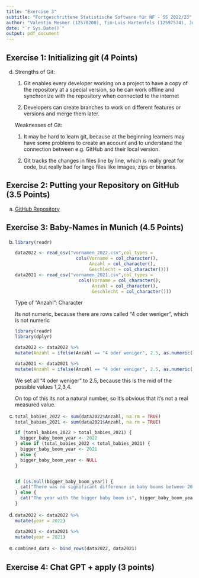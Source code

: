 ```yaml
---
title: "Exercise 3"
subtitle: "Fortgeschrittene Statistische Software für NF - SS 2022/23"
author: "Valentin Mesmer (12578200), Tim-Luis Hartenfels (12597574), Junis Al Attar (12574322)"
date: "`r Sys.Date()`"
output: pdf_document
---
```



## Exercise 1: Initializing git (4 Points)

d) Strengths of Git:

    1. Git enables every developer working on a project to have a copy of the repository at a special version, so he can work offline and synchronize with the repository when connected to the internet
    
    2. Developers can create branches to work on different features or versions and merge them later.
    

    Weaknesses of Git:

      1. It may be hard to learn git, because at the beginning learners may have some problems to create an account and to understand the connection between e.g. GitHub and their local version.
    
      2. Git tracks the changes in files line by line, which is really great for code, but really bad for large files like images, zips or binaries.
      
      
## Exercise 2: Putting your Repository on GitHub (3.5 Points)

a) [GitHub Repository](https://github.com/jualat/exeRcise-sheet-3)


## Exercise 3: Baby-Names in Munich (4.5 Points)

b)
    ```r
    library(readr)

    data2022 <- read_csv("vornamen_2022.csv",col_types = 
                           cols(Vorname = col_character(), 
                                Anzahl = col_character(), 
                                Geschlecht = col_character()))
    data2021 <- read_csv("vornamen_2021.csv",col_types = 
                            cols(Vorname = col_character(), 
                                 Anzahl = col_character(), 
                                 Geschlecht = col_character()))
    ```
    
    Type of "Anzahl": Character
    
    Its not numeric, because there are rows called "4 oder weniger", which is not numeric
    
    
    ```r
    library(readr)
    library(dplyr)
    
    data2022 <- data2022 %>% 
    mutate(Anzahl = ifelse(Anzahl == "4 oder weniger", 2.5, as.numeric(Anzahl)))

    data2021 <- data2021 %>% 
    mutate(Anzahl = ifelse(Anzahl == "4 oder weniger", 2.5, as.numeric(Anzahl)))

    ```  
    
    
    We set all "4 oder weniger" to 2.5, because this is the mid of the possible values 1,2,3,4. 
    
    On top of this its not a natural number, so it's obvious that it's not a real measured value.
    

c)

    ```r
    total_babies_2022 <- sum(data2022$Anzahl, na.rm = TRUE)
    total_babies_2021 <- sum(data2021$Anzahl, na.rm = TRUE)
    
    if (total_babies_2022 > total_babies_2021) {
      bigger_baby_boom_year <- 2022
    } else if (total_babies_2022 < total_babies_2021) {
      bigger_baby_boom_year <- 2021
    } else {
      bigger_baby_boom_year <- NULL
    }
    
    
    if (is.null(bigger_baby_boom_year)) {
      cat("There was no significant difference in baby booms between 2021 and 2022.")
    } else {
      cat("The year with the bigger baby boom is", bigger_baby_boom_year)
    }
  
    ```
 
   
d)

    ```r
    data2022 <- data2022 %>%
    mutate(year = 2022)

    data2021 <- data2021 %>%
    mutate(year = 2021)
    ```

e)

    ```r
    combined_data <- bind_rows(data2022, data2021)
    ```
    

    

## Exercise 4: Chat GPT + apply (3 points)
